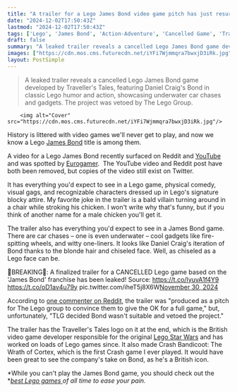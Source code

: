 ```yaml
---
title: "A trailer for a Lego James Bond video game pitch has just resurfaced, and it's everything you'd expect from a Lego adventure"
date: "2024-12-02T17:50:43Z"
lastmod: "2024-12-02T17:50:43Z"
tags: ['Lego', 'James Bond', 'Action-Adventure', 'Cancelled Game', 'Trailer Leak', 'YouTube', 'Reddit', "Traveller's Tales"]
draft: false
summary: "A leaked trailer reveals a cancelled Lego James Bond game developed by Traveller's Tales, featuring Daniel Craig's Bond in classic Lego humor and action, showcasing underwater car chases and gadgets.  The project was vetoed by The Lego Group."
images: ["https://cdn.mos.cms.futurecdn.net/iYFi7Wjmmqra7bwxjD3iRk.jpg"]
layout: PostSimple
---
```

> A leaked trailer reveals a cancelled Lego James Bond game developed by Traveller's Tales, featuring Daniel Craig's Bond in classic Lego humor and action, showcasing underwater car chases and gadgets.  The project was vetoed by The Lego Group.


        <img alt="Cover" src="https://cdn.mos.cms.futurecdn.net/iYFi7Wjmmqra7bwxjD3iRk.jpg"/>
        
History is littered with video games we'll never get to play, and now we know a Lego [James Bond](https://www.gamesradar.com/james-bond/) title is among them.

A video for a Lego James Bond recently surfaced on Reddit and [YouTube](https://www.gamesradar.com/tag/youtube/) and was spotted by [<u>Eurogamer</u>](https://www.eurogamer.net/heres-a-minute-long-tease-of-the-lego-james-bond-game-we-never-had).  The YouTube video and Reddit post have both been removed, but copies of the video still exist on Twitter.

It has everything you'd expect to see in a Lego game, physical comedy, visual gags, and recognizable characters dressed up in Lego's signature blocky attire. My favorite joke in the trailer is a bald villain turning around in a chair while stroking his chicken. I won't write why that's funny, but if you think of another name for a male chicken you'll get it.

The trailer also has everything you'd expect to see in a James Bond game. There are car chases – one is even underwater – cool gadgets like fire-spitting wheels, and witty one-liners. It looks like Daniel Craig's iteration of Bond thanks to the blonde hair and chiseled face. Well, as chiseled as a Lego face can be.

🚨BREAKING🚨: A finalized trailer for a CANCELLED Lego game based on the 'James Bond' franchise has been leaked! Source: https://t.co/IyuvA1f4Y9 https://t.co/oD1av4u79y pic.twitter.com/iheT5j8X6W[November 30, 2024](https://twitter.com/LostMediaBuster/status/1862861663768031637)

According to [one commenter on Reddit](https://www.reddit.com/r/legogaming/comments/1h0jkr3/comment/lz7rgrl/?utm_source=share&utm_medium=web3x&utm_name=web3xcss&utm_term=1&utm_content=share_button), the trailer was "produced as a pitch for The Lego group to convince them to give the OK for a full game," but, unfortunately, "TLG decided Bond wasn't suitable and vetoed the project."

The trailer has the Traveller's Tales logo on it at the end, which is the British video game developer responsible for the original [Lego Star Wars](https://www.gamesradar.com/lego-star-wars/) and has worked on loads of Lego games since. It also made Crash Bandicoot: The Wrath of Cortex, which is the first Crash game I ever played. It would have been great to see the company's take on Bond, as he's a British icon.

*While you can't play the James Bond game, you should check out the *[<em>best Lego games </em>](https://www.gamesradar.com/best-lego-games/)*of all time to ease your pain.*
        
